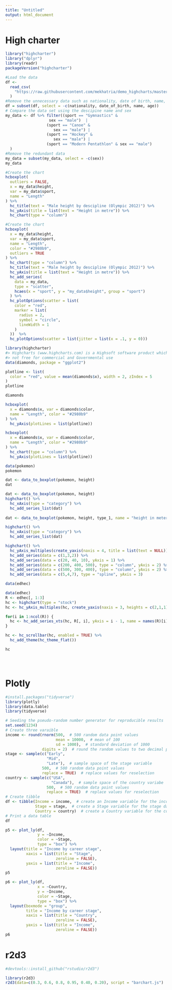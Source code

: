 ```yaml
---
title: "Untitled"
output: html_document
---
```

# High charter
```r
library("highcharter")
library("dplyr")
library(readr)
packageVersion("highcharter")
```


```r
#Load the data
df <-
  read_csv(
    "https://raw.githubusercontent.com/mekhatria/demo_highcharts/master/Olympics2012CapitalLetter.csv"
  )
#Remove the unnecessary data such as nationality, date of birth, name, and age
df = subset(df, select = -c(nationality, date_of_birth, name, age))
# Compare the data set using the descipine name and sex
my_data <- df %>% filter((sport == "Gymnastics" &
                   sex == "male")  |
                  (sport == "Canoe" &
                     sex == "male") |
                  (sport == "Hockey" &
                     sex == "male") |
                  (sport == "Modern Pentathlon" & sex == "male")
  )
#Remove the redundant data
my_data = subset(my_data, select = -c(sex))
my_data
```


```r
#Create the chart
hcboxplot(
  outliers = FALSE,
  x = my_data$height,
  var = my_data$sport,
  name = "Length"
) %>%
  hc_title(text = "Male height by descipline (Olympic 2012)") %>%
  hc_yAxis(title = list(text = "Height in metre")) %>%
  hc_chart(type = "column")
```


```r
#Create the chart
hcboxplot(
  x = my_data$height,
  var = my_data$sport,
  name = "Length",
  color = "#2980b9",
  outliers = TRUE
) %>%
  hc_chart(type = "column") %>%
  hc_title(text = "Male height by descipline (Olympic 2012)") %>%
  hc_yAxis(title = list(text = "Height in metre")) %>%
  hc_add_series(
    data = my_data,
    type = "scatter",
    hcaes(x = "sport", y = "my_data$height", group = "sport")
  ) %>%
  hc_plotOptions(scatter = list(
    color = "red",
    marker = list(
      radius = 2,
      symbol = "circle",
      lineWidth = 1
    )
  ))  %>%
  hc_plotOptions(scatter = list(jitter = list(x = .1, y = 0)))
```

```r
library(highcharter)
#> Highcharts (www.highcharts.com) is a Highsoft software product which is
#> not free for commercial and Governmental use
data(diamonds, package = "ggplot2")

plotline <- list(
  color = "red", value = mean(diamonds$x), width = 2, zIndex = 5
)
plotline
```

```r
diamonds
```

```r
hcboxplot(
  x = diamonds$x, var = diamonds$color,
  name = "Length", color = "#2980b9"
) %>%
  hc_yAxis(plotLines = list(plotline))
```


```r
hcboxplot(
  x = diamonds$x, var = diamonds$color,
  name = "Length", color = "#2980b9"
) %>%
  hc_chart(type = "column") %>% 
  hc_yAxis(plotLines = list(plotline))
```
```r
data(pokemon) 
pokemon
```

```r
dat <- data_to_boxplot(pokemon, height)
dat
```
```r

dat <- data_to_boxplot(pokemon, height)
highchart() %>%
  hc_xAxis(type = "category") %>%
  hc_add_series_list(dat)
  
dat <- data_to_boxplot(pokemon, height, type_1, name = "height in meters")

highchart() %>%
  hc_xAxis(type = "category") %>%
  hc_add_series_list(dat)
```


```r
highchart() %>%
  hc_yAxis_multiples(create_yaxis(naxis = 4, title = list(text = NULL))) %>%
  hc_add_series(data = c(1,3,2)) %>%
  hc_add_series(data = c(20, 40, 10), yAxis = 1) %>%
  hc_add_series(data = c(200, 400, 500), type = "column", yAxis = 2) %>%
  hc_add_series(data = c(500, 300, 400), type = "column", yAxis = 2) %>% 
  hc_add_series(data = c(5,4,7), type = "spline", yAxis = 3)
```
```r
data(edhec)
```

```r
data(edhec)
R <- edhec[, 1:3]
hc <- highchart(type = "stock")
hc <- hc_yAxis_multiples(hc, create_yaxis(naxis = 3, heights = c(2,1,1)))

for(i in 1:ncol(R)) {
  hc <- hc_add_series_xts(hc, R[, i], yAxis = i - 1, name = names(R)[i])
}

hc <- hc_scrollbar(hc, enabled = TRUE) %>%
  hc_add_theme(hc_theme_flat())

hc
```


```r
```


```r
```


```r
```

# Plotly
```r
#install.packages("tidyverse")
library(plotly)
library(data.table)
library(tidyverse)
```

```r
# Seeding the pseudo-random number generator for reproducible results
set.seed(1234)
# Create three varaible
income <- round(rnorm(500,  # 500 random data point values
                      mean = 10000,  # mean of 100
                      sd = 1000),  # standard deviation of 1000
                digits = 2)  # round the random values to two decimal points
stage <- sample(c("Early",  
                  "Mid",
                  "Late"),  # sample space of the stage variable
                500,  # 500 random data point values
                replace = TRUE)  # replace values for reselection
country <- sample(c("USA",
                    "Canada"),  # sample space of the country variabe
                  500,  # 500 random data point values
                  replace = TRUE)  # replace values for reselection
# Create tibble
df <- tibble(Income = income,  # create an Income variable for the income data point values
             Stage = stage,  # create a Stage variable for the stage data point values
             Country = country)  # create a Country variable for the country data point values
# Print a data table
df
```
```r
p5 <- plot_ly(df,
              y = ~Income,
              color = ~Stage,
              type = "box") %>% 
  layout(title = "Income by career stage",
         xaxis = list(title = "Stage",
                      zeroline = FALSE),
         yaxis = list(title = "Income",
                      zeroline = FALSE))
p5
```
```r
p6 <- plot_ly(df,
              x = ~Country,
              y = ~Income,
              color = ~Stage,
              type = "box") %>% 
  layout(boxmode = "group",
         title = "Income by career stage",
         xaxis = list(title = "Country",
                      zeroline = FALSE),
         yaxis = list(title = "Income",
                      zeroline = FALSE))
p6
```


# r2d3

```r
#devtools::install_github("rstudio/r2d3")
```


```r
library(r2d3)
r2d3(data=c(0.3, 0.6, 0.8, 0.95, 0.40, 0.20), script = "barchart.js")
```


```r
```


```r
```

